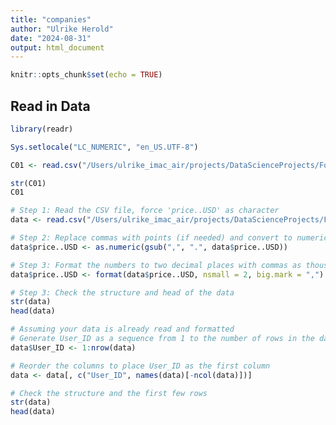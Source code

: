 ```yaml
---
title: "companies"
author: "Ulrike Herold"
date: "2024-08-31"
output: html_document
---
```


```r
knitr::opts_chunk$set(echo = TRUE)
```

## Read in Data

```r
library(readr)

Sys.setlocale("LC_NUMERIC", "en_US.UTF-8")

C01 <- read.csv("/Users/ulrike_imac_air/projects/DataScienceProjects/Forbes/Companies/companies_raw/01_CompaniesRankedByMarketCap.csv", stringsAsFactors = FALSE)

str(C01)
C01
```



```r
# Step 1: Read the CSV file, force 'price..USD' as character
data <- read.csv("/Users/ulrike_imac_air/projects/DataScienceProjects/Forbes/Companies/companies_raw/01_CompaniesRankedByMarketCap.csv", stringsAsFactors = FALSE, colClasses = c("price..USD" = "character"))

# Step 2: Replace commas with points (if needed) and convert to numeric
data$price..USD <- as.numeric(gsub(",", ".", data$price..USD))

# Step 3: Format the numbers to two decimal places with commas as thousand separators
data$price..USD <- format(data$price..USD, nsmall = 2, big.mark = ",")

# Step 3: Check the structure and head of the data
str(data)
head(data)

```

```r
# Assuming your data is already read and formatted
# Generate User_ID as a sequence from 1 to the number of rows in the dataframe
data$User_ID <- 1:nrow(data)

# Reorder the columns to place User_ID as the first column
data <- data[, c("User_ID", names(data)[-ncol(data)])]

# Check the structure and the first few rows
str(data)
head(data)
```

